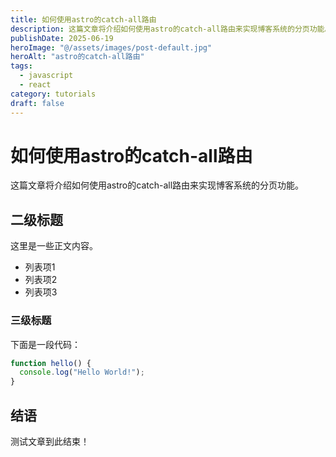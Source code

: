 ```yaml
---
title: 如何使用astro的catch-all路由
description: 这篇文章将介绍如何使用astro的catch-all路由来实现博客系统的分页功能。
publishDate: 2025-06-19
heroImage: "@/assets/images/post-default.jpg"
heroAlt: "astro的catch-all路由"
tags:
  - javascript
  - react
category: tutorials
draft: false
---
```


# 如何使用astro的catch-all路由

这篇文章将介绍如何使用astro的catch-all路由来实现博客系统的分页功能。

## 二级标题

这里是一些正文内容。

- 列表项1
- 列表项2
- 列表项3

### 三级标题

下面是一段代码：

```js
function hello() {
  console.log("Hello World!");
}
```

## 结语

测试文章到此结束！
